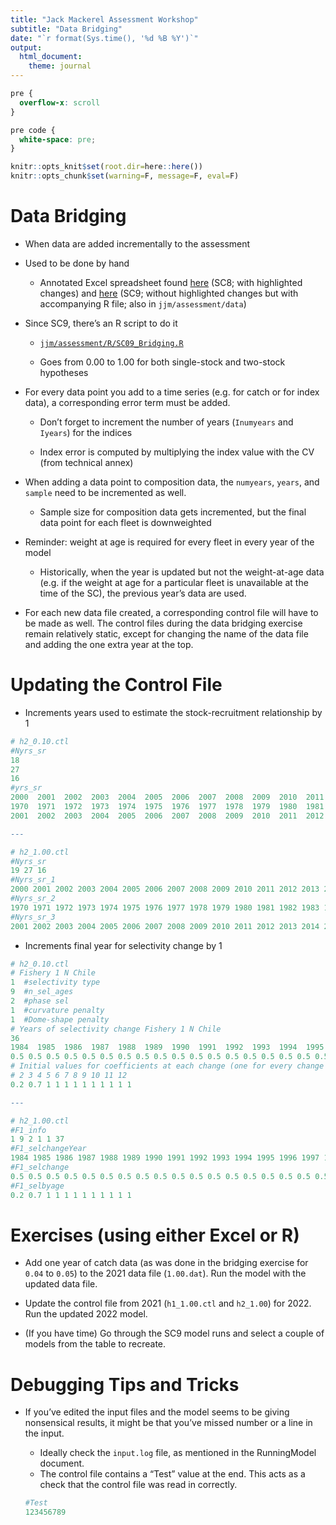 ```yaml
---
title: "Jack Mackerel Assessment Workshop"
subtitle: "Data Bridging"
date: "`r format(Sys.time(), '%d %B %Y')`"
output:
  html_document:
    theme: journal
---
```


```css
pre {
  overflow-x: scroll
}

pre code {
  white-space: pre;
}
```

```r
knitr::opts_knit$set(root.dir=here::here())
knitr::opts_chunk$set(warning=F, message=F, eval=F)
```

# Data Bridging

- When data are added incrementally to the assessment

- Used to be done by hand

    - Annotated Excel spreadsheet found [here](https://southpacificrfmo.sharepoint.com/:x:/s/SPRFMOSC8/EXbb-znBI91FiUeMF-8BpTkBkl_8cbt5pKpl3XcU8wRTJA?e=VW0d1j) (SC8; with highlighted changes) and [here](https://github.com/SPRFMO/jjm/blob/master/assessment/data/JM%20Data%20files%20for%20SC09.xlsx) (SC9; without highlighted changes but with accompanying R file; also in `jjm/assessment/data`)

- Since SC9, there's an R script to do it

    - [`jjm/assessment/R/SC09_Bridging.R`](https://github.com/SPRFMO/jjm/blob/master/assessment/R/SC09_Bridging.R)

    - Goes from 0.00 to 1.00 for both single-stock and two-stock hypotheses

- For every data point you add to a time series (e.g. for catch or for index data), a corresponding error term must be added.
  
    - Don't forget to increment the number of years (`Inumyears` and `Iyears`) for the indices

    - Index error is computed by multiplying the index value with the CV (from technical annex)

- When adding a data point to composition data, the `numyears`, `years`, and `sample` need to be incremented as well.

    - Sample size for composition data gets incremented, but the final data point for each fleet is downweighted


- Reminder: weight at age is required for every fleet in every year of the model

    - Historically, when the year is updated but not the weight-at-age data (e.g. if the weight at age for a particular fleet is unavailable at the time of the SC), the previous year's data are used.

- For each new data file created, a corresponding control file will have to be made as well. The control files during the data bridging exercise remain relatively static, except for changing the name of the data file and adding the one extra year at the top.

# Updating the Control File

- Increments years used to estimate the stock-recruitment relationship by 1

```r
# h2_0.10.ctl
#Nyrs_sr
18
27
16
#yrs_sr
2000  2001  2002  2003  2004  2005  2006  2007  2008  2009  2010  2011  2012  2013  2014  2015  2016  2017
1970  1971  1972  1973  1974  1975  1976  1977  1978  1979  1980  1981  1982  1983  1984  1985  1986  1987  1988  1989  1990  1991  1992  1993  1994  1995  1996
2001  2002  2003  2004  2005  2006  2007  2008  2009  2010  2011  2012  2013  2014  2015  2016

---

# h2_1.00.ctl
#Nyrs_sr 
19 27 16 
#Nyrs_sr_1 
2000 2001 2002 2003 2004 2005 2006 2007 2008 2009 2010 2011 2012 2013 2014 2015 2016 2017 2018 
#Nyrs_sr_2 
1970 1971 1972 1973 1974 1975 1976 1977 1978 1979 1980 1981 1982 1983 1984 1985 1986 1987 1988 1989 1990 1991 1992 1993 1994 1995 1996 
#Nyrs_sr_3 
2001 2002 2003 2004 2005 2006 2007 2008 2009 2010 2011 2012 2013 2014 2015 2016 

```

- Increments final year for selectivity change by 1

```r
# h2_0.10.ctl
# Fishery 1 N Chile  
1  #selectivity type
9  #n_sel_ages
2  #phase sel
1  #curvature penalty
1  #Dome-shape penalty
# Years of selectivity change Fishery 1 N Chile  
36                                                            
1984  1985  1986  1987  1988  1989  1990  1991  1992  1993  1994  1995  1996  1997  1998  1999  2000  2001  2002  2003  2004  2005  2006  2007  2008  2009  2010  2011  2012  2013    2014    2015    2016  2017  2018  2019
0.5 0.5 0.5 0.5 0.5 0.5 0.5 0.5 0.5 0.5 0.5 0.5 0.5 0.5 0.5 0.5 0.5 0.5 0.5 0.5 0.5 0.5 0.5 0.5 0.5 0.5 0.5 0.5 0.5 0.5 0.5 0.5 0.5 0.5 0.5 0.5
# Initial values for coefficients at each change (one for every change plus 1)  
# 2 3 4 5 6 7 8 9 10 11 12  
0.2 0.7 1 1 1 1 1 1 1 1 1 1  

---

# h2_1.00.ctl
#F1_info 
1 9 2 1 1 37 
#F1_selchangeYear 
1984 1985 1986 1987 1988 1989 1990 1991 1992 1993 1994 1995 1996 1997 1998 1999 2000 2001 2002 2003 2004 2005 2006 2007 2008 2009 2010 2011 2012 2013 2014 2015 2016 2017 2018 2019 2020 
#F1_selchange 
0.5 0.5 0.5 0.5 0.5 0.5 0.5 0.5 0.5 0.5 0.5 0.5 0.5 0.5 0.5 0.5 0.5 0.5 0.5 0.5 0.5 0.5 0.5 0.5 0.5 0.5 0.5 0.5 0.5 0.5 0.5 0.5 0.5 0.5 0.5 0.5 0.5 
#F1_selbyage 
0.2 0.7 1 1 1 1 1 1 1 1 1 1 

```


# Exercises (using either Excel or R)
- Add one year of catch data (as was done in the bridging exercise for `0.04` to `0.05`) to the 2021 data file (`1.00.dat`). Run the model with the updated data file.

- Update the control file from 2021 (`h1_1.00.ctl` and `h2_1.00`) for 2022. Run the updated 2022 model.

- (If you have time) Go through the SC9 model runs and select a couple of models from the table to recreate.

# Debugging Tips and Tricks
- If you've edited the input files and the model seems to be giving nonsensical results, it might be that you've missed number or a line in the input.

    - Ideally check the `input.log` file, as mentioned in the RunningModel document.
    - The control file contains a "Test" value at the end. This acts as a check that the control file was read in correctly.

    ```r
    #Test  
    123456789  
    ```